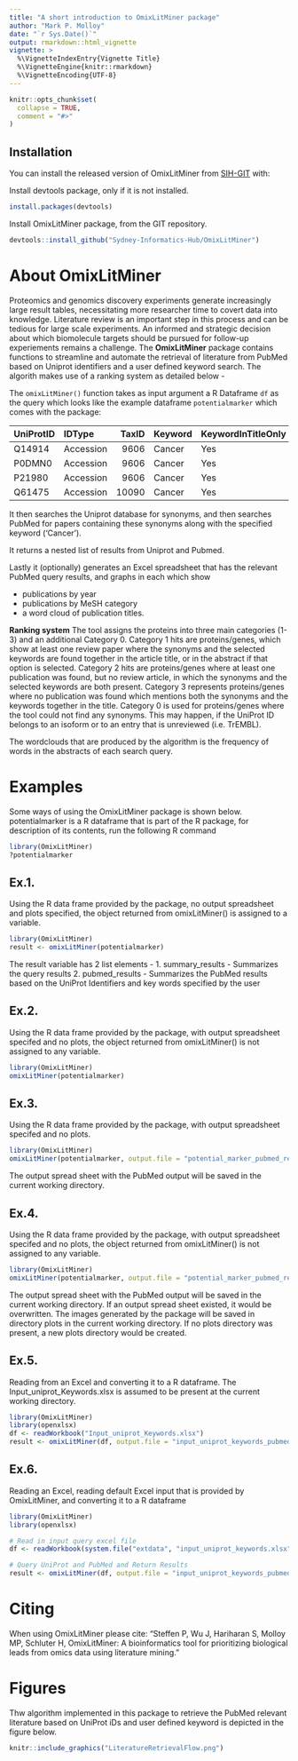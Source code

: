 ```yaml
---
title: "A short introduction to OmixLitMiner package"
author: "Mark P. Molloy"
date: "`r Sys.Date()`"
output: rmarkdown::html_vignette
vignette: >
  %\VignetteIndexEntry{Vignette Title}
  %\VignetteEngine{knitr::rmarkdown}
  %\VignetteEncoding{UTF-8}
---
```


```r
knitr::opts_chunk$set(
  collapse = TRUE,
  comment = "#>"
)
```

## Installation

You can install the released version of OmixLitMiner from [SIH-GIT](https://github.com/Sydney-Informatics-Hub/OmixLitMiner) with:

Install devtools package, only if it is not installed.
```r
install.packages(devtools)
```

Install OmixLitMiner package, from the GIT repository.
```r
devtools::install_github("Sydney-Informatics-Hub/OmixLitMiner")
```

# About OmixLitMiner

Proteomics and genomics discovery experiments generate increasingly large result tables, necessitating more researcher time to covert data into knowledge. Literature review is an important step in this process and can be tedious for large scale experiments. An informed and strategic decision about which biomolecule targets should be pursued for follow-up experiements remains a challenge. The **OmixLitMiner** package contains functions to streamline and automate the retrieval of literature from PubMed based on Uniprot identifiers and a user defined keyword search. The algorith makes use of a ranking system as detailed below - 

The `omixLitMiner()` function takes as input argument a R Dataframe `df` as the query which looks like the example dataframe `potentialmarker` which comes with the package:

|UniProtID |IDType    | TaxID|Keyword |KeywordInTitleOnly |
|:---------|:---------|-----:|:-------|:------------------|
|Q14914    |Accession |  9606|Cancer  |Yes                |
|P0DMN0    |Accession |  9606|Cancer  |Yes                |
|P21980    |Accession |  9606|Cancer  |Yes                |
|Q61475    |Accession | 10090|Cancer  |Yes                |

It then searches the Uniprot database for synonyms, and then searches PubMed for papers containing these synonyms along with the specified keyword ('Cancer').

It returns a nested list of results from Uniprot and Pubmed.

Lastly it (optionally) generates an Excel spreadsheet that has the relevant PubMed query results, and graphs in each which show 

- publications by year
- publications by MeSH category
- a word cloud of publication titles.

**Ranking system**
The tool assigns the proteins into three main categories (1-3) and an additional Category 0. Category 1 hits are proteins/genes, which show at least one review paper where the synonyms and the selected keywords are found together in the article title, or in the abstract if that option is selected. Category 2 hits are proteins/genes where at least one publication was found, but no review article, in which the synonyms and the selected keywords are both present. Category 3 represents proteins/genes where no publication was found which mentions both the synonyms and the keywords together in the title. Category 0 is used for proteins/genes where the tool could not find any synonyms. This may happen, if the UniProt ID belongs to an isoform or to an entry that is unreviewed (i.e. TrEMBL). 

The wordclouds that are produced by the algorithm is the frequency of words in the abstracts of each search query.

# Examples
Some ways of using the OmixLitMiner package is shown below.
potentialmarker is a R dataframe that is part of the R package, for description of its contents, run the following R command
``` r
library(OmixLitMiner)
?potentialmarker
```

## Ex.1. 
Using the R data frame provided by the package, no output spreadsheet and plots specified, the object returned from omixLitMiner() is assigned to a variable.
```r
library(OmixLitMiner)
result <- omixLitMiner(potentialmarker)
```
The result variable has 2 list elements - 
1. summary_results - Summarizes the query results 
2. pubmed_results - Summarizes the PubMed results based on the UniProt Identifiers and key words specified by the user

## Ex.2. 
Using the R data frame provided by the package, with output spreadsheet specifed and no plots, the object returned from omixLitMiner() is not assigned to any variable.
```r
library(OmixLitMiner)
omixLitMiner(potentialmarker)
```

## Ex.3. 
Using the R data frame provided by the package, with output spreadsheet specifed and no plots.
```r
library(OmixLitMiner)
omixLitMiner(potentialmarker, output.file = "potential_marker_pubmed_results.xlsx")
```
The output spread sheet with the PubMed output will be saved in the current working directory.

## Ex.4. 
Using the R data frame provided by the package, with output spreadsheet specifed and no plots, the object returned from omixLitMiner() is not assigned to any variable.
```r
library(OmixLitMiner)
omixLitMiner(potentialmarker, output.file = "potential_marker_pubmed_results.xlsx", plots.dir = "plots")
```
The output spread sheet with the PubMed output will be saved in the current working directory. If an output spread sheet existed, it would be overwritten.
The images generated by the package will be saved in directory plots in the current working directory. If no plots directory was present, a new plots directory would be created.

## Ex.5. 
Reading from an Excel and converting it to a R dataframe. The Input_uniprot_Keywords.xlsx is assumed to be present at the current working directory.
```r
library(OmixLitMiner)
library(openxlsx)
df <- readWorkbook("Input_uniprot_Keywords.xlsx")
result <- omixLitMiner(df, output.file = "input_uniprot_keywords_pubmed_results.xlsx", plots.dir = "plots")
```

## Ex.6. 
Reading an Excel, reading default Excel input that is provided by OmixLitMiner, and converting it to a R dataframe
```r
library(OmixLitMiner)
library(openxlsx)

# Read in input query excel file
df <- readWorkbook(system.file("extdata", "input_uniprot_keywords.xlsx", package="OmixLitMiner")) #read demo data from package

# Query UniProt and PubMed and Return Results
result <- omixLitMiner(df, output.file = "input_uniprot_keywords_pubmed_results.xlsx", plots.dir = "plots")
```

# Citing
When using OmixLitMiner please cite: "Steffen P, Wu J, Hariharan S, Molloy MP, Schluter H, OmixLitMiner: A bioinformatics tool for prioritizing biological leads from omics data using literature mining."

# Figures
Thw algorithm implemented in this package to retrieve the PubMed relevant literature based on UniProt iDs and user defined keyword is depicted in the figure below.

```r
knitr::include_graphics("LiteratureRetrievalFlow.png")
```


